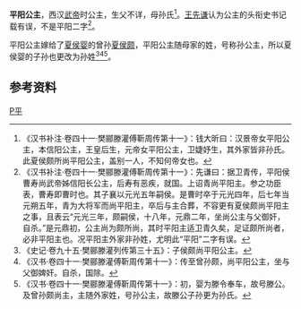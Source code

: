 {{東亞女性歷史人物
| 名稱=平阳公主
| 身份=[[汉朝|汉朝]]公主
| 畫像=
| 說明=
| 姓=刘
| 名=
| 封爵=[[公主|公主]]
| 位號=
| 封號=平阳公主
| 出生年=
| 逝世年=
| 諡號=
| 墳墓=
| 父親=
| 同胞兄弟=
| 母親=
|}}
'''平阳公主'''，西汉[[汉武帝|武帝]]时公主，生父不详，母孙氏<ref>《汉书补注·卷四十一·樊郦滕灌傅靳周传第十一》：钱大昕曰：汉景帝女平阳公主，本信阳公主，王皇后生，元帝女平阳公主，卫婕妤生，其外家皆非孙氏。此夏侯颇所尚平阳公主，盖别一人，不知何帝女也。</ref>。[[王先谦|王先谦]]认为公主的头衔史书记载有误，不是平阳二字<ref>《汉书补注·卷四十一·樊郦滕灌傅靳周传第十一》：先谦曰：据卫青传，平阳侯曹寿尚武帝姊信阳长公主，后寿有恶疾，就国。上诏青尚平阳主。参之功臣表，曹寿即曹时也。其子襄以元光五年嗣侯。是曹时卒于元光四年，后七年当元朔五年，青为大将军而尚平阳主，卒后与主合葬，不容更有夏侯颇尚平阳主之事，且表云“元光三年，颇嗣侯，十八年，元鼎二年，坐尚公主与父御奸，自杀。”是元鼎初，公主尚为颇所尚，其时平阳主适卫青久矣，足证颇所尚者，必非平阳主也。况平阳主外家非孙姓，尤明此“平阳”二字有误。</ref>。

平阳公主嫁给了[[夏侯婴|夏侯婴]]的曾孙[[夏侯颇|夏侯颇]]，平阳公主随母家的姓，号称孙公主，所以夏侯婴的子孙也更改为孙姓<ref>《史记·卷九十五·樊郦滕灌列传第三十五》：子侯颇尚平阳公主。</ref><ref>《汉书·卷四十一·樊郦滕灌傅靳周传第十一》：传至曾孙颇，尚平阳公主，坐与父御婢奸。自杀，国除。</ref><ref>《汉书·卷四十一·樊郦滕灌傅靳周传第十一》：初，婴为滕令奉车，故号滕公。及曾孙颇尚主，主随外家姓，号孙公主，故滕公子孙更为孙氏。</ref>。

== 参考资料 ==
{{reflist}}

[[Category:西漢公主|P平]]